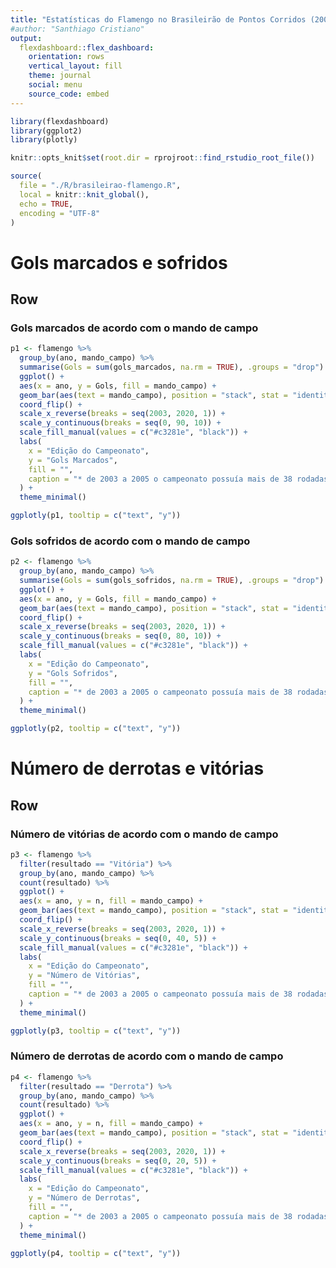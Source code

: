 ```yaml
---
title: "Estatísticas do Flamengo no Brasileirão de Pontos Corridos (2003-2020)"
#author: "Santhiago Cristiano"
output: 
  flexdashboard::flex_dashboard:
    orientation: rows
    vertical_layout: fill
    theme: journal
    social: menu
    source_code: embed
---
```

<style>
.navbar {
  background-color:#c3281e;
}
</style>

```r
library(flexdashboard)
library(ggplot2)
library(plotly)

knitr::opts_knit$set(root.dir = rprojroot::find_rstudio_root_file())
```

```r
source(
  file = "./R/brasileirao-flamengo.R",
  local = knitr::knit_global(),
  echo = TRUE, 
  encoding = "UTF-8"
)
```

Gols marcados e sofridos
=========================

Row {data-width=1000}
-----------------------------------------------------------------------

### Gols marcados de acordo com o mando de campo

```r
p1 <- flamengo %>%
  group_by(ano, mando_campo) %>% 
  summarise(Gols = sum(gols_marcados, na.rm = TRUE), .groups = "drop") %>% 
  ggplot() +
  aes(x = ano, y = Gols, fill = mando_campo) + 
  geom_bar(aes(text = mando_campo), position = "stack", stat = "identity") +
  coord_flip() +
  scale_x_reverse(breaks = seq(2003, 2020, 1)) +
  scale_y_continuous(breaks = seq(0, 90, 10)) + 
  scale_fill_manual(values = c("#c3281e", "black")) +
  labs(
    x = "Edição do Campeonato",
    y = "Gols Marcados",
    fill = "",
    caption = "* de 2003 a 2005 o campeonato possuía mais de 38 rodadas."
  ) + 
  theme_minimal()

ggplotly(p1, tooltip = c("text", "y"))
```

### Gols sofridos de acordo com o mando de campo

```r
p2 <- flamengo %>%
  group_by(ano, mando_campo) %>% 
  summarise(Gols = sum(gols_sofridos, na.rm = TRUE), .groups = "drop") %>% 
  ggplot() +
  aes(x = ano, y = Gols, fill = mando_campo) + 
  geom_bar(aes(text = mando_campo), position = "stack", stat = "identity") +
  coord_flip() +
  scale_x_reverse(breaks = seq(2003, 2020, 1)) +
  scale_y_continuous(breaks = seq(0, 80, 10)) + 
  scale_fill_manual(values = c("#c3281e", "black")) +
  labs(
    x = "Edição do Campeonato",
    y = "Gols Sofridos",
    fill = "",
    caption = "* de 2003 a 2005 o campeonato possuía mais de 38 rodadas."
  ) + 
  theme_minimal()

ggplotly(p2, tooltip = c("text", "y"))
```

Número de derrotas e vitórias
=========================

Row {data-width=1000}
-----------------------------------------------------------------------

### Número de vitórias de acordo com o mando de campo

```r
p3 <- flamengo %>% 
  filter(resultado == "Vitória") %>% 
  group_by(ano, mando_campo) %>% 
  count(resultado) %>% 
  ggplot() + 
  aes(x = ano, y = n, fill = mando_campo) +
  geom_bar(aes(text = mando_campo), position = "stack", stat = "identity") +
  coord_flip() +
  scale_x_reverse(breaks = seq(2003, 2020, 1)) +
  scale_y_continuous(breaks = seq(0, 40, 5)) +
  scale_fill_manual(values = c("#c3281e", "black")) +
  labs(
    x = "Edição do Campeonato",
    y = "Número de Vitórias",
    fill = "",
    caption = "* de 2003 a 2005 o campeonato possuía mais de 38 rodadas."
  ) +
  theme_minimal()

ggplotly(p3, tooltip = c("text", "y"))
```

### Número de derrotas de acordo com o mando de campo

```r
p4 <- flamengo %>% 
  filter(resultado == "Derrota") %>% 
  group_by(ano, mando_campo) %>% 
  count(resultado) %>% 
  ggplot() + 
  aes(x = ano, y = n, fill = mando_campo) +
  geom_bar(aes(text = mando_campo), position = "stack", stat = "identity") +
  coord_flip() +
  scale_x_reverse(breaks = seq(2003, 2020, 1)) +
  scale_y_continuous(breaks = seq(0, 20, 5)) +
  scale_fill_manual(values = c("#c3281e", "black")) +
  labs(
    x = "Edição do Campeonato",
    y = "Número de Derrotas",
    fill = "",
    caption = "* de 2003 a 2005 o campeonato possuía mais de 38 rodadas."
  ) +
  theme_minimal()

ggplotly(p4, tooltip = c("text", "y"))
```

